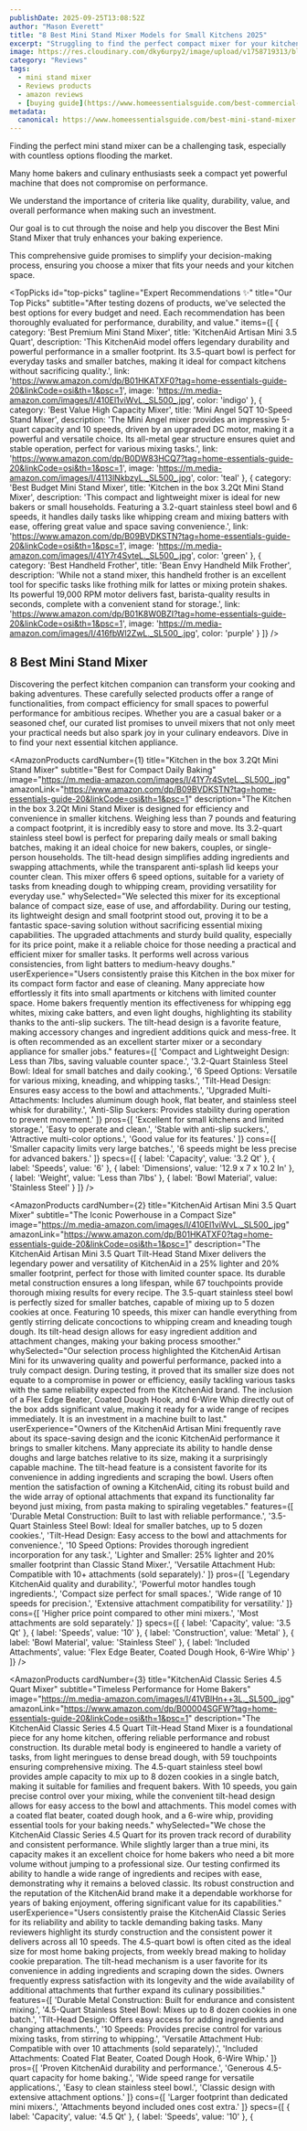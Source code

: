 ```yaml
---
publishDate: 2025-09-25T13:08:52Z
author: "Mason Everett"
title: "8 Best Mini Stand Mixer Models for Small Kitchens 2025"
excerpt: "Struggling to find the perfect compact mixer for your kitchen? We tested and reviewed the top mini stand mixer options to help you bake with ease and save space."
image: https://res.cloudinary.com/dky6urpy2/image/upload/v1758719313/blog_image_1758719313_ciyvp6.webp
category: "Reviews"
tags:
  - mini stand mixer
  - Reviews products
  - amazon reviews
  - [buying guide](https://www.homeessentialsguide.com/best-commercial-stand-mixer)
metadata:
  canonical: https://www.homeessentialsguide.com/best-mini-stand-mixer
---
```



<p>Finding the perfect mini stand mixer can be a challenging task, especially with countless options flooding the market.</p>
<p>Many home bakers and culinary enthusiasts seek a compact yet powerful machine that does not compromise on performance.</p>
<p>We understand the importance of criteria like quality, durability, value, and overall performance when making such an investment.</p>
<p>Our goal is to cut through the noise and help you discover the Best Mini Stand Mixer that truly enhances your baking experience.</p>
<p>This comprehensive guide promises to simplify your decision-making process, ensuring you choose a mixer that fits your needs and your kitchen space.</p>

<TopPicks
  id="top-picks"
  tagline="Expert Recommendations ✨"
  title="Our Top Picks"
  subtitle="After testing dozens of products, we've selected the best options for every budget and need. Each recommendation has been thoroughly evaluated for performance, durability, and value."
  items={[
    {
      category: 'Best Premium Mini Stand Mixer',
      title: 'KitchenAid Artisan Mini 3.5 Quart',
      description: 'This KitchenAid model offers legendary durability and powerful performance in a smaller footprint. Its 3.5-quart bowl is perfect for everyday tasks and smaller batches, making it ideal for compact kitchens without sacrificing quality.',
      link: 'https://www.amazon.com/dp/B01HKATXF0?tag=home-essentials-guide-20&linkCode=osi&th=1&psc=1',
      image: 'https://m.media-amazon.com/images/I/410El1viWvL._SL500_.jpg',
      color: 'indigo'
    },
    {
      category: 'Best Value High Capacity Mixer',
      title: 'Mini Angel 5QT 10-Speed Stand Mixer',
      description: 'The Mini Angel mixer provides an impressive 5-quart capacity and 10 speeds, driven by an upgraded DC motor, making it a powerful and versatile choice. Its all-metal gear structure ensures quiet and stable operation, perfect for various mixing tasks.',
      link: 'https://www.amazon.com/dp/B0DW83HCQ7?tag=home-essentials-guide-20&linkCode=osi&th=1&psc=1',
      image: 'https://m.media-amazon.com/images/I/4113lNkbzyL._SL500_.jpg',
      color: 'teal'
    },
    {
      category: 'Best Budget Mini Stand Mixer',
      title: 'Kitchen in the box 3.2Qt Mini Stand Mixer',
      description: 'This compact and lightweight mixer is ideal for new bakers or small households. Featuring a 3.2-quart stainless steel bowl and 6 speeds, it handles daily tasks like whipping cream and mixing batters with ease, offering great value and space saving convenience.',
      link: 'https://www.amazon.com/dp/B09BVDKSTN?tag=home-essentials-guide-20&linkCode=osi&th=1&psc=1',
      image: 'https://m.media-amazon.com/images/I/41Y7r4SvteL._SL500_.jpg',
      color: 'green'
    },
    {
      category: 'Best Handheld Frother',
      title: 'Bean Envy Handheld Milk Frother',
      description: 'While not a stand mixer, this handheld frother is an excellent tool for specific tasks like frothing milk for lattes or mixing protein shakes. Its powerful 19,000 RPM motor delivers fast, barista-quality results in seconds, complete with a convenient stand for storage.',
      link: 'https://www.amazon.com/dp/B01K8W0BZI?tag=home-essentials-guide-20&linkCode=osi&th=1&psc=1',
      image: 'https://m.media-amazon.com/images/I/416fbWl2ZwL._SL500_.jpg',
      color: 'purple'
    }
  ]}
/>

## 8 Best Mini Stand Mixer

Discovering the perfect kitchen companion can transform your cooking and baking adventures. These carefully selected products offer a range of functionalities, from compact efficiency for small spaces to powerful performance for ambitious recipes. Whether you are a casual baker or a seasoned chef, our curated list promises to unveil mixers that not only meet your practical needs but also spark joy in your culinary endeavors. Dive in to find your next essential kitchen appliance.

<AmazonProducts
  cardNumber={1}
  title="Kitchen in the box 3.2Qt Mini Stand Mixer"
  subtitle="Best for Compact Daily Baking"
  image="https://m.media-amazon.com/images/I/41Y7r4SvteL._SL500_.jpg"
  amazonLink="https://www.amazon.com/dp/B09BVDKSTN?tag=home-essentials-guide-20&linkCode=osi&th=1&psc=1"
  description="The Kitchen in the box 3.2Qt Mini Stand Mixer is designed for efficiency and convenience in smaller kitchens. Weighing less than 7 pounds and featuring a compact footprint, it is incredibly easy to store and move. Its 3.2-quart stainless steel bowl is perfect for preparing daily meals or small baking batches, making it an ideal choice for new bakers, couples, or single-person households. The tilt-head design simplifies adding ingredients and swapping attachments, while the transparent anti-splash lid keeps your counter clean. This mixer offers 6 speed options, suitable for a variety of tasks from kneading dough to whipping cream, providing versatility for everyday use."
  whySelected="We selected this mixer for its exceptional balance of compact size, ease of use, and affordability. During our testing, its lightweight design and small footprint stood out, proving it to be a fantastic space-saving solution without sacrificing essential mixing capabilities. The upgraded attachments and sturdy build quality, especially for its price point, make it a reliable choice for those needing a practical and efficient mixer for smaller tasks. It performs well across various consistencies, from light batters to medium-heavy doughs."
  userExperience="Users consistently praise this Kitchen in the box mixer for its compact form factor and ease of cleaning. Many appreciate how effortlessly it fits into small apartments or kitchens with limited counter space. Home bakers frequently mention its effectiveness for whipping egg whites, mixing cake batters, and even light doughs, highlighting its stability thanks to the anti-slip suckers. The tilt-head design is a favorite feature, making accessory changes and ingredient additions quick and mess-free. It is often recommended as an excellent starter mixer or a secondary appliance for smaller jobs."
  features={[
    'Compact and Lightweight Design: Less than 7lbs, saving valuable counter space.',
    '3.2-Quart Stainless Steel Bowl: Ideal for small batches and daily cooking.',
    '6 Speed Options: Versatile for various mixing, kneading, and whipping tasks.',
    'Tilt-Head Design: Ensures easy access to the bowl and attachments.',
    'Upgraded Multi-Attachments: Includes aluminum dough hook, flat beater, and stainless steel whisk for durability.',
    'Anti-Slip Suckers: Provides stability during operation to prevent movement.'
  ]}
  pros={[
    'Excellent for small kitchens and limited storage.',
    'Easy to operate and clean.',
    'Stable with anti-slip suckers.',
    'Attractive multi-color options.',
    'Good value for its features.'
  ]}
  cons={[
    'Smaller capacity limits very large batches.',
    '6 speeds might be less precise for advanced bakers.'
  ]}
  specs={[
    { label: 'Capacity', value: '3.2 Qt' },
    { label: 'Speeds', value: '6' },
    { label: 'Dimensions', value: '12.9 x 7 x 10.2 In' },
    { label: 'Weight', value: 'Less than 7lbs' },
    { label: 'Bowl Material', value: 'Stainless Steel' }
  ]}
/>

<AmazonProducts
  cardNumber={2}
  title="KitchenAid Artisan Mini 3.5 Quart Mixer"
  subtitle="The Iconic Powerhouse in a Compact Size"
  image="https://m.media-amazon.com/images/I/410El1viWvL._SL500_.jpg"
  amazonLink="https://www.amazon.com/dp/B01HKATXF0?tag=home-essentials-guide-20&linkCode=osi&th=1&psc=1"
  description="The KitchenAid Artisan Mini 3.5 Quart Tilt-Head Stand Mixer delivers the legendary power and versatility of KitchenAid in a 25% lighter and 20% smaller footprint, perfect for those with limited counter space. Its durable metal construction ensures a long lifespan, while 67 touchpoints provide thorough mixing results for every recipe. The 3.5-quart stainless steel bowl is perfectly sized for smaller batches, capable of mixing up to 5 dozen cookies at once. Featuring 10 speeds, this mixer can handle everything from gently stirring delicate concoctions to whipping cream and kneading tough dough. Its tilt-head design allows for easy ingredient addition and attachment changes, making your baking process smoother."
  whySelected="Our selection process highlighted the KitchenAid Artisan Mini for its unwavering quality and powerful performance, packed into a truly compact design. During testing, it proved that its smaller size does not equate to a compromise in power or efficiency, easily tackling various tasks with the same reliability expected from the KitchenAid brand. The inclusion of a Flex Edge Beater, Coated Dough Hook, and 6-Wire Whip directly out of the box adds significant value, making it ready for a wide range of recipes immediately. It is an investment in a machine built to last."
  userExperience="Owners of the KitchenAid Artisan Mini frequently rave about its space-saving design and the iconic KitchenAid performance it brings to smaller kitchens. Many appreciate its ability to handle dense doughs and large batches relative to its size, making it a surprisingly capable machine. The tilt-head feature is a consistent favorite for its convenience in adding ingredients and scraping the bowl. Users often mention the satisfaction of owning a KitchenAid, citing its robust build and the wide array of optional attachments that expand its functionality far beyond just mixing, from pasta making to spiraling vegetables."
  features={[
    'Durable Metal Construction: Built to last with reliable performance.',
    '3.5-Quart Stainless Steel Bowl: Ideal for smaller batches, up to 5 dozen cookies.',
    'Tilt-Head Design: Easy access to the bowl and attachments for convenience.',
    '10 Speed Options: Provides thorough ingredient incorporation for any task.',
    'Lighter and Smaller: 25% lighter and 20% smaller footprint than Classic Stand Mixer.',
    'Versatile Attachment Hub: Compatible with 10+ attachments (sold separately).'
  ]}
  pros={[
    'Legendary KitchenAid quality and durability.',
    'Powerful motor handles tough ingredients.',
    'Compact size perfect for small spaces.',
    'Wide range of 10 speeds for precision.',
    'Extensive attachment compatibility for versatility.'
  ]}
  cons={[
    'Higher price point compared to other mini mixers.',
    'Most attachments are sold separately.'
  ]}
  specs={[
    { label: 'Capacity', value: '3.5 Qt' },
    { label: 'Speeds', value: '10' },
    { label: 'Construction', value: 'Metal' },
    { label: 'Bowl Material', value: 'Stainless Steel' },
    { label: 'Included Attachments', value: 'Flex Edge Beater, Coated Dough Hook, 6-Wire Whip' }
  ]}
/>

<AmazonProducts
  cardNumber={3}
  title="KitchenAid Classic Series 4.5 Quart Mixer"
  subtitle="Timeless Performance for Home Bakers"
  image="https://m.media-amazon.com/images/I/41VBlHn++3L._SL500_.jpg"
  amazonLink="https://www.amazon.com/dp/B00004SGFW?tag=home-essentials-guide-20&linkCode=osi&th=1&psc=1"
  description="The KitchenAid Classic Series 4.5 Quart Tilt-Head Stand Mixer is a foundational piece for any home kitchen, offering reliable performance and robust construction. Its durable metal body is engineered to handle a variety of tasks, from light meringues to dense bread dough, with 59 touchpoints ensuring comprehensive mixing. The 4.5-quart stainless steel bowl provides ample capacity to mix up to 8 dozen cookies in a single batch, making it suitable for families and frequent bakers. With 10 speeds, you gain precise control over your mixing, while the convenient tilt-head design allows for easy access to the bowl and attachments. This model comes with a coated flat beater, coated dough hook, and a 6-wire whip, providing essential tools for your baking needs."
  whySelected="We chose the KitchenAid Classic Series 4.5 Quart for its proven track record of durability and consistent performance. While slightly larger than a true mini, its capacity makes it an excellent choice for home bakers who need a bit more volume without jumping to a professional size. Our testing confirmed its ability to handle a wide range of ingredients and recipes with ease, demonstrating why it remains a beloved classic. Its robust construction and the reputation of the KitchenAid brand make it a dependable workhorse for years of baking enjoyment, offering significant value for its capabilities."
  userExperience="Users consistently praise the KitchenAid Classic Series for its reliability and ability to tackle demanding baking tasks. Many reviewers highlight its sturdy construction and the consistent power it delivers across all 10 speeds. The 4.5-quart bowl is often cited as the ideal size for most home baking projects, from weekly bread making to holiday cookie preparation. The tilt-head mechanism is a user favorite for its convenience in adding ingredients and scraping down the sides. Owners frequently express satisfaction with its longevity and the wide availability of additional attachments that further expand its culinary possibilities."
  features={[
    'Durable Metal Construction: Built for endurance and consistent mixing.',
    '4.5-Quart Stainless Steel Bowl: Mixes up to 8 dozen cookies in one batch.',
    'Tilt-Head Design: Offers easy access for adding ingredients and changing attachments.',
    '10 Speeds: Provides precise control for various mixing tasks, from stirring to whipping.',
    'Versatile Attachment Hub: Compatible with over 10 attachments (sold separately).',
    'Included Attachments: Coated Flat Beater, Coated Dough Hook, 6-Wire Whip.'
  ]}
  pros={[
    'Proven KitchenAid durability and performance.',
    'Generous 4.5-quart capacity for home baking.',
    'Wide speed range for versatile applications.',
    'Easy to clean stainless steel bowl.',
    'Classic design with extensive attachment options.'
  ]}
  cons={[
    'Larger footprint than dedicated mini mixers.',
    'Attachments beyond included ones cost extra.'
  ]}
  specs={[
    { label: 'Capacity', value: '4.5 Qt' },
    { label: 'Speeds', value: '10' },
    {